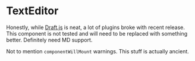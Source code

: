 

<Meta title="Design System|TextEditor" component={TextEditor} />

# TextEditor

Honestly, while [Draft.js](https://draftjs.org/) is neat, a lot of plugins broke with recent release.
This component is not tested and will need to be replaced with something better.
Definitely need MD support.

Not to mention `componentWillMount` warnings. This stuff is actually ancient.

<Preview>
  <Story name="default">
    <TextEditor />
  </Story>
</Preview>

<Props of={TextEditor} />
